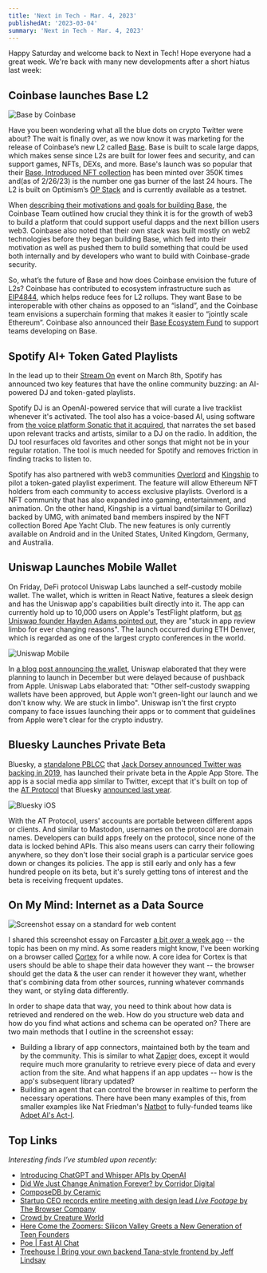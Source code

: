 ```yaml
---
title: 'Next in Tech - Mar. 4, 2023'
publishedAt: '2023-03-04'
summary: 'Next in Tech - Mar. 4, 2023'
---
```


Happy Saturday and welcome back to Next in Tech! Hope everyone had a great week. We're back with many new developments after a short hiatus last week:

## Coinbase launches Base L2

![Base by Coinbase](https://res.cloudinary.com/dz3c2rl2o/image/upload/v1704142852/media/CoinbaseBaseL2.png)

Have you been wondering what all the blue dots on crypto Twitter were about? The wait is finally over, as we now know it was marketing for the release of Coinbase’s new L2 called [Base](https://base.org). Base is built to scale large dapps, which makes sense since L2s are built for lower fees and security, and can support games, NFTs, DEXs, and more. Base's launch was so popular that their [Base, Introduced NFT collection](https://twitter.com/BuildOnBase/status/1629981232732749830) has been minted over 350K times and(as of 2/26/23) is the number one gas burner of the last 24 hours. The L2 is built on Optimism’s [OP Stack](https://stack.optimism.io/) and is currently available as a testnet.

When [describing their motivations and goals for building Base](https://base.mirror.xyz/jjQnUq_UNTQOk7psnGBFOsShi7FlrRp8xevQUipG_Gk), the Coinbase Team outlined how crucial they think it is for the growth of web3 to build a platform that could support useful dapps and the next billion users web3. Coinbase also noted that their own stack was built mostly on web2 technologies before they began building Base, which fed into their motivation as well as pushed them to build something that could be used both internally and by developers who want to build with Coinbase-grade security.

So, what’s the future of Base and how does Coinbase envision the future of L2s? Coinbase has contributed to ecosystem infrastructure such as [EIP4844](https://www.coinbase.com/blog/supporting-eip-4844-reducing-fees-for-ethereum-layer-2-rollups), which helps reduce fees for L2 rollups. They want Base to be interoperable with other chains as opposed to an “island”, and the Coinbase team envisions a superchain forming that makes it easier to “jointly scale Ethereum”. Coinbase also announced their [Base Ecosystem Fund](https://docs.google.com/forms/d/e/1FAIpQLSeiSAod4PAbXlvvDGtHWu-GqzGpvHYfaTQR2f77AawD7GYc4Q/viewform) to support teams developing on Base.


## Spotify AI+ Token Gated Playlists

In the lead up to their [Stream On](https://newsroom.spotify.com/stream-on/) event on March 8th, Spotify has announced two key features that have the online community buzzing: an AI-powered DJ and token-gated playlists.

Spotify DJ is an OpenAI-powered service that will curate a live tracklist whenever it's activated. The tool also has a voice-based AI, using software from [the voice platform Sonatic that it acquired](https://newsroom.spotify.com/2022-06-13/spotify-to-acquire-sonantic-an-ai-voice-platform/), that narrates the set based upon relevant tracks and artists, similar to a DJ on the radio. In addition, the DJ tool resurfaces old favorites and other songs that might not be in your regular rotation. The tool is much needed for Spotify and removes friction in finding tracks to listen to. 

Spotify has also partnered with web3 communities [Overlord](https://www.overlord.xyz/) and [Kingship](https://www.kingship.io/) to pilot a token-gated playlist experiment. The feature will allow Ethereum NFT holders from each community to access exclusive playlists. Overlord is a NFT community that has also expanded into gaming, entertainment, and animation. On the other hand, Kingship is a virtual band(similar to Gorillaz) backed by UMG, with animated band members inspired by the NFT collection Bored Ape Yacht Club. The new features is only currently available on Android and in the United States, United Kingdom, Germany, and Australia.


## Uniswap Launches Mobile Wallet

On Friday, DeFi protocol Uniswap Labs launched a self-custody mobile wallet. The wallet, which is written in React Native, features a sleek design and has the Uniswap app's capabilities built directly into it. The app can currently hold up to 10,000 users on Apple's TestFlight platform, but [as Uniswap founder Hayden Adams pointed out](https://twitter.com/haydenzadams/status/1631692052927791105?s=20), they are "stuck in app review limbo for ever changing reasons". The launch occurred during ETH Denver, which is regarded as one of the largest crypto conferences in the world.

![Uniswap Mobile](https://res.cloudinary.com/dz3c2rl2o/image/upload/v1704142859/media/UniswapMobile.jpg)

In [a blog post announcing the wallet](https://uniswap.org/blog/uniswap-mobile-wallet-early-access), Uniswap elaborated that they were planning to launch in December but were delayed because of pushback from Apple. Uniswap Labs elaborated that: "Other self-custody swapping wallets have been approved, but Apple won't green-light our launch and we don't know why. We are stuck in limbo". Uniswap isn't the first crypto company to face issues launching their apps or to comment that guidelines from Apple were't clear for the crypto industry.

## Bluesky Launches Private Beta

Bluesky, a [standalone PBLCC](https://blueskyweb.xyz/blog/2-7-2022-overview) that [Jack Dorsey announced Twitter was backing in 2019](https://twitter.com/jack/status/1204766078468911106), has launched their private beta in the Apple App Store. The app is a social media app similar to Twitter, except that it's built on top of the [AT Protocol](https://atproto.com/) that Bluesky [announced last year](https://blueskyweb.org/blog/10-18-2022-the-at-protocol). 

![Bluesky iOS](https://res.cloudinary.com/dz3c2rl2o/image/upload/v1704142851/media/BlueskyiOS.png)

With the AT Protocol, users' accounts are portable between different apps or clients. And similar to Mastodon, usernames on the protocol are domain names. Developers can build apps freely on the protocol, since none of the data is locked behind APIs. This also means users can carry their following anywhere, so they don't lose their social graph is a particular service goes down or changes its policies. The app is still early and only has a few hundred people on its beta, but it's surely getting tons of interest and the beta is receiving frequent updates.

## On My Mind: Internet as a Data Source

![Screenshot essay on a standard for web content](https://res.cloudinary.com/dz3c2rl2o/image/upload/v1704142857/media/StandardForWebContentSSEssay.png)

I shared this screenshot essay on Farcaster [a bit over a week ago](https://warpcast.com/dylsteck/0x61803e) -- the topic has been on my mind. As some readers might know, I've been working on a browser called [Cortex](https://withcortex.com) for a while now. A core idea for Cortex is that users should be able to shape their data however they want -- the browser should get the data & the user can render it however they want, whether that's combining data from other sources, running whatever commands they want, or styling data differently. 

In order to shape data that way, you need to think about how data is retrieved and rendered on the web. How do you structure web data and how do you find what actions and schema can be operated on? There are two main methods that I outline in the screenshot essay:
- Building a library of app connectors, maintained both by the team and by the community. This is similar to what [Zapier](https://zapier.com/) does, except it would require much more granularity to retrieve every piece of data and every action from the site. And what happens if an app updates -- how is the app's subsequent library updated?
- Building an agent that can control the browser in realtime to perform the necessary operations. There have been many examples of this, from smaller examples like Nat Friedman's [Natbot](https://github.com/nat/natbot) to fully-funded teams like [Adpet AI's Act-I](https://www.adept.ai/blog/act-1).

## Top Links

_Interesting finds I’ve stumbled upon recently:_
- [Introducing ChatGPT and Whisper APIs by OpenAI](https://openai.com/blog/introducing-chatgpt-and-whisper-apis)
- [Did We Just Change Animation Forever? by Corridor Digital](https://www.youtube.com/watch?v=_9LX9HSQkWo)
- [ComposeDB by Ceramic](https://ceramic.network/composedb)
- [Startup CEO records entire meeting with design lead *Live Footage* by The Browser Company](https://www.youtube.com/watch?v=qixx7ESrJQg)
- [Crowd by Creature World](https://opensea.io/collection/creaturecrowd/drop)
- [Here Come the Zoomers: Silicon Valley Greets a New Generation of Teen Founders](https://www.theinformation.com/articles/here-come-the-zoomers-silicon-valley-greets-a-new-generation-of-teen-founders)
- [Poe | Fast AI Chat](https://poe.com)
- [Treehouse | Bring your own backend Tana-style frontend by Jeff Lindsay](https://github.com/treehousedev/treehouse)